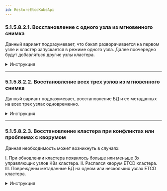 ```yaml
---
id: RestoreEtcdKubeApi
---
```



### 5.1.5.8.2.1. Восстановление с одного узла из мгновенного снимка

Данный вариант подразумевает, что бэкап разворачивается на первом узле и кластер запускается в режиме одного узла.
Далее поочередно будут добавляться другие узлы кластера.

<details>
  <summary>Инструкция</summary>
  <SingleNodeKubeApi/>
</details>

*****

### 5.1.5.8.2.2. Восстановление всех трех узлов из мгновенного снимка

Данный вариант подразумевает, восстановление БД и ее метаданных на всех трех узлах одновременно.

<details>
  <summary>Инструкция</summary>
  <ThreeNodeKubeApi />
</details>

******

### 5.1.5.8.2.3. Восстановление кластера при конфликтах или проблемах с кворумом

Данная необходимость может возникнуть в случаях:

I. При обновлении кластера появилось больше или меньше 3х управляющих узлов K8s кластера.
II. Распался кворум ETCD кластера.
III. Повреждены метаданные БД на одном или нескольких узлах ETCD кластера.

<details>
  <summary>Инструкция</summary>
  <CrushedNodeKubeApi />
</details>
